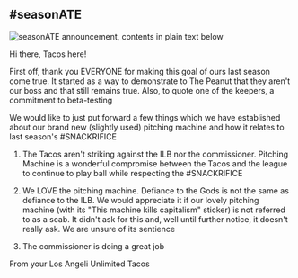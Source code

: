 
## <Yellow>#seasonATE</Yellow>

<div className="img-box">

![seasonATE announcement, contents in plain text below](https://cdn.discordapp.com/attachments/734574989457621034/757708864111247461/image0.png)

</div>

Hi there, Tacos here!

First off, thank you EVERYONE for making this goal of ours last season come true. It started as a way to demonstrate to The Peanut that they aren't our boss and that still remains true. Also, to quote one of the keepers, a commitment to beta-testing

We would like to just put forward a few things which we have established about our brand new (slightly used) pitching machine and how it relates to last season's <Yellow>#SNACKRIFICE</Yellow>

1) The Tacos aren't striking against the ILB nor the commissioner. Pitching Machine is a wonderful compromise between the Tacos and the league to continue to play ball while respecting the <Yellow>#SNACKRIFICE</Yellow>

2) We LOVE the pitching machine. Defiance to the Gods is not the same as defiance to the ILB. We would appreciate it if our lovely pitching machine (with its "This machine kills capitalism" sticker) is not referred to as a scab. It didn't ask for this and, well until further notice, it doesn't really ask. We are unsure of its sentience

3) The commissioner is doing a great job

From your Los Angeli Unlimited Tacos
